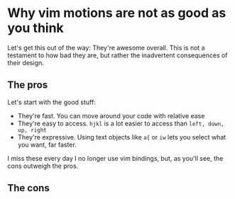 # Why vim motions are not as good as you think

Let's get this out of the way: They're awesome overall. This is not a testament to how bad they are, but rather the inadvertent consequences of their design.

## The pros

Let's start with the good stuff:

-   They're fast. You can move around your code with relative ease
-   They're easy to access. `hjkl` is a lot easier to access than `left, down, up, right`
-   They're expressive. Using text objects like `a{` or `iw` lets you select what you want, far faster.

I miss these every day I no longer use vim bindings, but, as you'll see, the cons outweigh the pros.

## The cons
